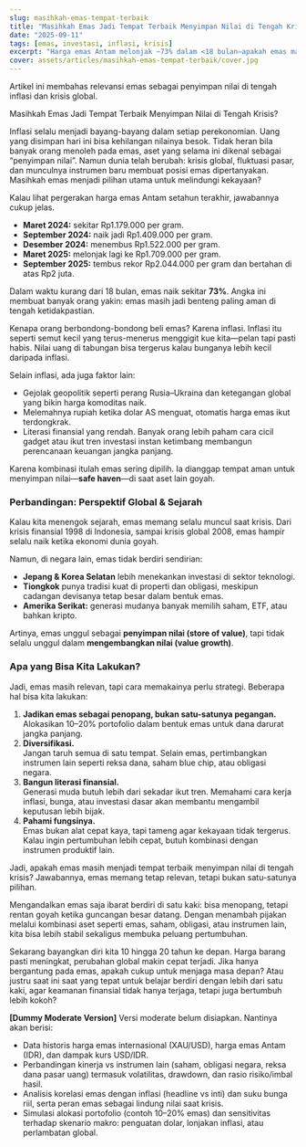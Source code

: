 ```yaml
---
slug: masihkah-emas-tempat-terbaik
title: "Masihkah Emas Jadi Tempat Terbaik Menyimpan Nilai di Tengah Krisis?"
date: "2025-09-11"
tags: [emas, investasi, inflasi, krisis]
excerpt: "Harga emas Antam melonjak ~73% dalam <18 bulan—apakah emas masih jadi benteng terbaik menghadapi inflasi dan ketidakpastian?"
cover: assets/articles/masihkah-emas-tempat-terbaik/cover.jpg
---
```


Artikel ini membahas relevansi emas sebagai penyimpan nilai di tengah inflasi dan krisis global.

<Only mode="friendly">

Masihkah Emas Jadi Tempat Terbaik Menyimpan
Nilai di Tengah Krisis?

Inflasi selalu menjadi bayang-bayang dalam setiap perekonomian. Uang yang disimpan hari ini bisa kehilangan nilainya besok. Tidak heran bila banyak orang menoleh pada emas, aset yang selama ini dikenal sebagai “penyimpan nilai”. Namun dunia telah berubah: krisis global, fluktuasi pasar, dan munculnya instrumen baru membuat posisi emas dipertanyakan. Masihkah emas menjadi pilihan utama untuk melindungi kekayaan?

Kalau lihat pergerakan harga emas Antam setahun terakhir, jawabannya cukup jelas.

- **Maret 2024:** sekitar Rp1.179.000 per gram.
- **September 2024:** naik jadi Rp1.409.000 per gram.
- **Desember 2024:** menembus Rp1.522.000 per gram.
- **Maret 2025:** melonjak lagi ke Rp1.709.000 per gram.
- **September 2025:** tembus rekor Rp2.044.000 per gram dan bertahan di atas Rp2 juta.

Dalam waktu kurang dari 18 bulan, emas naik sekitar **73%**. Angka ini membuat banyak orang yakin: emas masih jadi benteng paling aman di tengah ketidakpastian.

Kenapa orang berbondong-bondong beli emas? Karena inflasi. Inflasi itu seperti semut kecil yang terus-menerus menggigit kue kita—pelan tapi pasti habis. Nilai uang di tabungan bisa tergerus kalau bunganya lebih kecil daripada inflasi.

Selain inflasi, ada juga faktor lain:

- Gejolak geopolitik seperti perang Rusia–Ukraina dan ketegangan global yang bikin harga komoditas naik.
- Melemahnya rupiah ketika dolar AS menguat, otomatis harga emas ikut terdongkrak.
- Literasi finansial yang rendah. Banyak orang lebih paham cara cicil gadget atau ikut tren investasi instan ketimbang membangun perencanaan keuangan jangka panjang.

Karena kombinasi itulah emas sering dipilih. Ia dianggap tempat aman untuk menyimpan nilai—**safe haven**—di saat aset lain goyah.

### Perbandingan: Perspektif Global & Sejarah

Kalau kita menengok sejarah, emas memang selalu muncul saat krisis. Dari krisis finansial 1998 di Indonesia, sampai krisis global 2008, emas hampir selalu naik ketika ekonomi dunia goyah.

Namun, di negara lain, emas tidak berdiri sendirian:

- **Jepang & Korea Selatan** lebih menekankan investasi di sektor teknologi.
- **Tiongkok** punya tradisi kuat di properti dan obligasi, meskipun cadangan devisanya tetap besar dalam bentuk emas.
- **Amerika Serikat:** generasi mudanya banyak memilih saham, ETF, atau bahkan kripto.

Artinya, emas unggul sebagai **penyimpan nilai (store of value)**, tapi tidak selalu unggul dalam **mengembangkan nilai (value growth)**.

### Apa yang Bisa Kita Lakukan?

Jadi, emas masih relevan, tapi cara memakainya perlu strategi. Beberapa hal bisa kita lakukan:

1. **Jadikan emas sebagai penopang, bukan satu-satunya pegangan.**  
   Alokasikan 10–20% portofolio dalam bentuk emas untuk dana darurat jangka panjang.
2. **Diversifikasi.**  
   Jangan taruh semua di satu tempat. Selain emas, pertimbangkan instrumen lain seperti reksa dana, saham blue chip, atau obligasi negara.
3. **Bangun literasi finansial.**  
   Generasi muda butuh lebih dari sekadar ikut tren. Memahami cara kerja inflasi, bunga, atau investasi dasar akan membantu mengambil keputusan lebih bijak.
4. **Pahami fungsinya.**  
   Emas bukan alat cepat kaya, tapi tameng agar kekayaan tidak tergerus. Kalau ingin pertumbuhan lebih cepat, butuh kombinasi dengan instrumen produktif lain.

Jadi, apakah emas masih menjadi tempat terbaik menyimpan nilai di tengah krisis? Jawabannya, emas memang tetap relevan, tetapi bukan satu-satunya pilihan.

Mengandalkan emas saja ibarat berdiri di satu kaki: bisa menopang, tetapi rentan goyah ketika guncangan besar datang. Dengan menambah pijakan melalui kombinasi aset seperti emas, saham, obligasi, atau instrumen lain, kita bisa lebih stabil sekaligus membuka peluang pertumbuhan.

Sekarang bayangkan diri kita 10 hingga 20 tahun ke depan. Harga barang pasti meningkat, perubahan global makin cepat terjadi. Jika hanya bergantung pada emas, apakah cukup untuk menjaga masa depan? Atau justru saat ini saat yang tepat untuk belajar berdiri dengan lebih dari satu kaki, agar keamanan finansial tidak hanya terjaga, tetapi juga bertumbuh lebih kokoh?

</Only>

<Only mode="moderate">

**[Dummy Moderate Version]** Versi moderate belum disiapkan. Nantinya akan berisi:

- Data historis harga emas internasional (XAU/USD), harga emas Antam (IDR), dan dampak kurs USD/IDR.
- Perbandingan kinerja vs instrumen lain (saham, obligasi negara, reksa dana pasar uang) termasuk volatilitas, drawdown, dan rasio risiko/imbal hasil.
- Analisis korelasi emas dengan inflasi (headline vs inti) dan suku bunga riil, serta peran emas sebagai lindung nilai saat krisis.
- Simulasi alokasi portofolio (contoh 10–20% emas) dan sensitivitas terhadap skenario makro: penguatan dolar, lonjakan inflasi, atau perlambatan global.

</Only>
